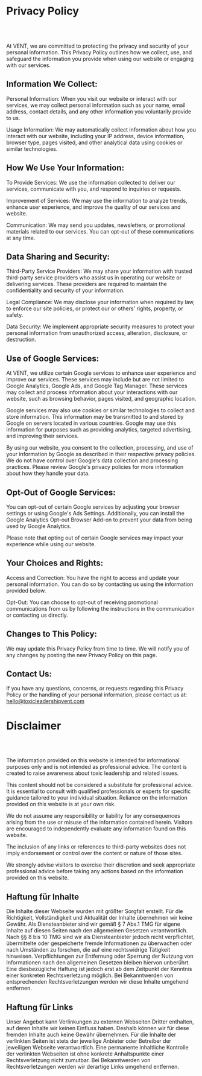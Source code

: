 # Privacy Policy

<br></br>

At VENT, we are committed to protecting the privacy and security of your personal information. This Privacy Policy outlines how we collect, use, and safeguard the information you provide when using our website or engaging with our services.

## Information We Collect:

Personal Information: When you visit our website or interact with our services, we may collect personal information such as your name, email address, contact details, and any other information you voluntarily provide to us.

Usage Information: We may automatically collect information about how you interact with our website, including your IP address, device information, browser type, pages visited, and other analytical data using cookies or similar technologies.

## How We Use Your Information:

To Provide Services: We use the information collected to deliver our services, communicate with you, and respond to inquiries or requests.

Improvement of Services: We may use the information to analyze trends, enhance user experience, and improve the quality of our services and website.

Communication: We may send you updates, newsletters, or promotional materials related to our services. You can opt-out of these communications at any time.

## Data Sharing and Security:

Third-Party Service Providers: We may share your information with trusted third-party service providers who assist us in operating our website or delivering services. These providers are required to maintain the confidentiality and security of your information.

Legal Compliance: We may disclose your information when required by law, to enforce our site policies, or protect our or others' rights, property, or safety.

Data Security: We implement appropriate security measures to protect your personal information from unauthorized access, alteration, disclosure, or destruction.

## Use of Google Services:

At VENT, we utilize certain Google services to enhance user experience and improve our services. These services may include but are not limited to Google Analytics, Google Ads, and Google Tag Manager. These services may collect and process information about your interactions with our website, such as browsing behavior, pages visited, and geographic location.

Google services may also use cookies or similar technologies to collect and store information. This information may be transmitted to and stored by Google on servers located in various countries. Google may use this information for purposes such as providing analytics, targeted advertising, and improving their services.

By using our website, you consent to the collection, processing, and use of your information by Google as described in their respective privacy policies. We do not have control over Google's data collection and processing practices. Please review Google's privacy policies for more information about how they handle your data.

## Opt-Out of Google Services:

You can opt-out of certain Google services by adjusting your browser settings or using Google's Ads Settings. Additionally, you can install the Google Analytics Opt-out Browser Add-on to prevent your data from being used by Google Analytics.

Please note that opting out of certain Google services may impact your experience while using our website.

## Your Choices and Rights:

Access and Correction: You have the right to access and update your personal information. You can do so by contacting us using the information provided below.

Opt-Out: You can choose to opt-out of receiving promotional communications from us by following the instructions in the communication or contacting us directly.

## Changes to This Policy:

We may update this Privacy Policy from time to time. We will notify you of any changes by posting the new Privacy Policy on this page.

## Contact Us:

If you have any questions, concerns, or requests regarding this Privacy Policy or the handling of your personal information, please contact us at:
hello@toxicleadershipvent.com

# Disclaimer

<br></br>

The information provided on this website is intended for informational purposes only and is not intended as professional advice. The content is created to raise awareness about toxic leadership and related issues.

This content should not be considered a substitute for professional advice. It is essential to consult with qualified professionals or experts for specific guidance tailored to your individual situation. Reliance on the information provided on this website is at your own risk.

We do not assume any responsibility or liability for any consequences arising from the use or misuse of the information contained herein. Visitors are encouraged to independently evaluate any information found on this website.

The inclusion of any links or references to third-party websites does not imply endorsement or control over the content or nature of those sites.

We strongly advise visitors to exercise their discretion and seek appropriate professional advice before taking any actions based on the information provided on this website.

## Haftung für Inhalte

Die Inhalte dieser Webseite wurden mit größter Sorgfalt erstellt. Für die Richtigkeit, Vollständigkeit und Aktualität der Inhalte übernehmen wir keine Gewähr. Als Diensteanbieter sind wir gemäß § 7 Abs.1 TMG für eigene Inhalte auf diesen Seiten nach den allgemeinen Gesetzen verantwortlich. Nach §§ 8 bis 10 TMG sind wir als Diensteanbieter jedoch nicht verpflichtet, übermittelte oder gespeicherte fremde Informationen zu überwachen oder nach Umständen zu forschen, die auf eine rechtswidrige Tätigkeit hinweisen. Verpflichtungen zur Entfernung oder Sperrung der Nutzung von Informationen nach den allgemeinen Gesetzen bleiben hiervon unberührt. Eine diesbezügliche Haftung ist jedoch erst ab dem Zeitpunkt der Kenntnis einer konkreten Rechtsverletzung möglich. Bei Bekanntwerden von entsprechenden Rechtsverletzungen werden wir diese Inhalte umgehend entfernen.

## Haftung für Links

Unser Angebot kann Verlinkungen zu externen Webseiten Dritter enthalten, auf deren Inhalte wir keinen Einfluss haben. Deshalb können wir für diese fremden Inhalte auch keine Gewähr übernehmen. Für die Inhalte der verlinkten Seiten ist stets der jeweilige Anbieter oder Betreiber der jeweiligen Webseite verantwortlich. Eine permanente inhaltliche Kontrolle der verlinkten Webseiten ist ohne konkrete Anhaltspunkte einer Rechtsverletzung nicht zumutbar. Bei Bekanntwerden von Rechtsverletzungen werden wir derartige Links umgehend entfernen.
